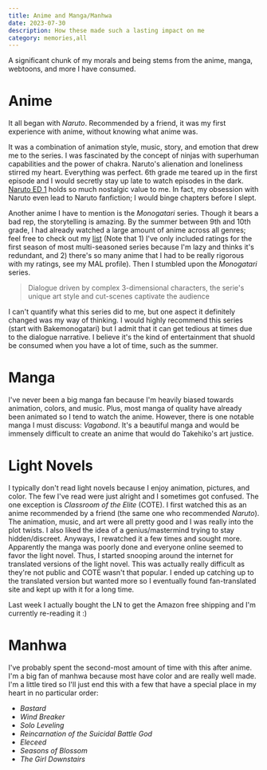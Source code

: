 ```yaml
---
title: Anime and Manga/Manhwa
date: 2023-07-30
description: How these made such a lasting impact on me
category: memories,all
---
```

A significant chunk of my morals and being stems from the anime, manga, webtoons, and more I have consumed.

# Anime
It all began with *Naruto*. Recommended by a friend, it was my first experience with anime, without knowing what anime was.

It was a combination of animation style, music, story, and emotion that drew me to the series.
I was fascinated by the concept of ninjas with superhuman capabilities and the power of chakra.
Naruto's alienation and loneliness stirred my heart. Everything was perfect. 
6th grade me teared up in the first episode and I would secretly stay up late to watch episodes in the dark.
[Naruto ED 1](https://www.youtube.com/watch?v=Oyhpwyrq1N0) holds so much nostalgic value to me. 
In fact, my obsession with Naruto even lead to Naruto fanfiction; I would binge chapters before I slept. 

Another anime I have to mention is the *Monogatari* series. Though it bears a bad rep, the storytelling is amazing. 
By the summer between 9th and 10th grade, I had already watched a large amount of anime across all genres;
feel free to check out my [list](https://myanimelist.net/animelist/fredenck?status=7&order=4&order2=0)
(Note that 1) I've only included ratings for the first season of most multi-seasoned series 
because I'm lazy and thinks it's redundant, and 2) there's so many anime that I had to be really rigorous with my ratings, see my MAL profile).
Then I stumbled upon the *Monogatari* series.

> Dialogue driven by complex 3-dimensional characters, the serie's unique art style and cut-scenes captivate the audience

I can't quantify what this series did to me, but one aspect it definitely changed was my way of thinking.
I would highly recommend this series (start with Bakemonogatari) but I admit that it can get tedious at times due to the dialogue narrative.
I believe it's the kind of entertainment that shuold be consumed when you have a lot of time, such as the summer. 

# Manga
I've never been a big manga fan because I'm heavily biased towards animation, colors, and music.
Plus, most manga of quality have already been animated so I tend to watch the anime. 
However, there is one notable manga I must discuss: *Vagabond*.
It's a beautiful manga and would be immensely difficult to create an anime that would do Takehiko's art justice.

# Light Novels 
I typically don't read light novels because I enjoy animation, pictures, and color.
The few I've read were just alright and I sometimes got confused.
The one exception is *Classroom of the Elite* (COTE).
I first watched this as an anime recommended by a friend (the same one who recommended *Naruto*).
The animation, music, and art were all pretty good and I was really into the plot twists.
I also liked the idea of a genius/mastermind trying to stay hidden/discreet.
Anyways, I rewatched it a few times and sought more.
Apparently the manga was poorly done and everyone online seemed to favor the light novel.
Thus, I started snooping around the internet for translated versions of the light novel.
This was actually really difficult as they're not public and COTE wasn't that popular. 
I ended up catching up to the translated version but wanted more
so I eventually found fan-translated site and kept up with it for a long time. 

Last week I actually bought the LN to get the Amazon free shipping and I'm currently re-reading it :)

# Manhwa
I've probably spent the second-most amount of time with this after anime.
I'm a big fan of manhwa because most have color and are really well made.
I'm a little tired so I'll just end this with a few that have a special place in my heart in no particular order:
- *Bastard*
- *Wind Breaker*
- *Solo Leveling*
- *Reincarnation of the Suicidal Battle God*
- *Eleceed*
- *Seasons of Blossom*
- *The Girl Downstairs*